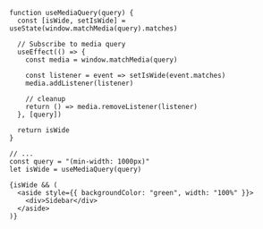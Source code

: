 
```
function useMediaQuery(query) {
  const [isWide, setIsWide] = useState(window.matchMedia(query).matches)

  // Subscribe to media query
  useEffect(() => {
    const media = window.matchMedia(query)

    const listener = event => setIsWide(event.matches)
    media.addListener(listener)

    // cleanup
    return () => media.removeListener(listener)
  }, [query])

  return isWide
}

// ...
const query = "(min-width: 1000px)"
let isWide = useMediaQuery(query)

{isWide && (
  <aside style={{ backgroundColor: "green", width: "100%" }}>
    <div>Sidebar</div>
  </aside>
)}
```

<EffectExample />
